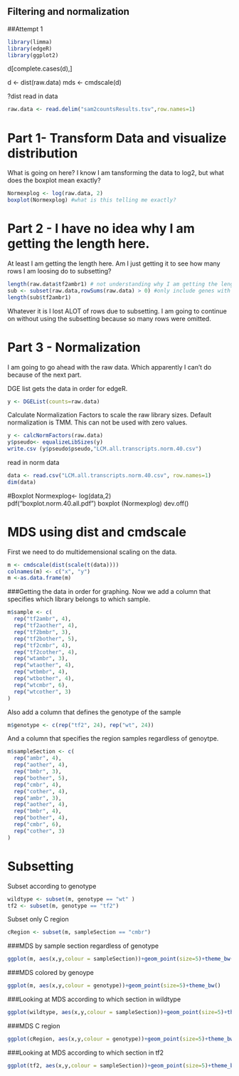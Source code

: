 Filtering and normalization
--------

##Attempt 1

```r
library(limma)
library(edgeR)
library(ggplot2)
```


d[complete.cases(d),]

d <- dist(raw.data)
mds <- cmdscale(d)

?dist
read in data

```r
raw.data <- read.delim("sam2countsResults.tsv",row.names=1)
```


Part 1- Transform Data and visualize distribution 
=================================================

What is going on here?  I know I am tansforming the data to log2, but what does the boxplot mean exactly?
```r
Normexplog <- log(raw.data, 2)  
boxplot(Normexplog) #what is this telling me exactly?
```


Part 2 -  I have no idea why I am getting the length here. 
===========================================================

At least I am getting the length here.  Am I just getting it to see how many rows I am loosing do to subsetting?
```r

length(raw.data$tf2ambr1) # not understanding why I am getting the length here? 
sub <- subset(raw.data,rowSums(raw.data) > 0) #only include genes with counts above 40 across all samples.  Why?
length(sub$tf2ambr1) 
```
Whatever it is I lost ALOT of rows due to subsetting.  I am going to continue on without using the subsetting because so many rows were omitted. 

Part 3 - Normalization
======================

I am going to go ahead with the raw data. Which apparently I can't do because of the next part.

DGE list gets the data in order for edgeR.  
```r
y <- DGEList(counts=raw.data)
```

Calculate Normalization Factors to scale the raw library sizes. Default normalization is TMM. This can not be used with zero values. 

```r
y <- calcNormFactors(raw.data)
y$pseudo<- equalizeLibSizes(y)
write.csv (y$pseudo$pseudo,"LCM.all.transcripts.norm.40.csv") 
```

read in norm data
```r
data <- read.csv("LCM.all.transcripts.norm.40.csv", row.names=1)
dim(data)
```

#Boxplot
Normexplog<- log(data,2)  
pdf("boxplot.norm.40.all.pdf")
boxplot (Normexplog)
dev.off()

MDS using dist and cmdscale
============================

First we need to do multidemensional scaling on the data. 

```r
m <- cmdscale(dist(scale(t(data))))
colnames(m) <- c("x", "y")
m <-as.data.frame(m)
```

###Getting the data in order for graphing. 
Now we add a column that specifies which library belongs to which sample. 

```r
m$sample <- c(
  rep("tf2ambr", 4), 
  rep("tf2aother", 4), 
  rep("tf2bmbr", 3), 
  rep("tf2bother", 5), 
  rep("tf2cmbr", 4),
  rep("tf2cother", 4),
  rep("wtambr", 3),
  rep("wtaother", 4),
  rep("wtbmbr", 4),
  rep("wtbother", 4),
  rep("wtcmbr", 6),
  rep("wtcother", 3)
)
```

Also add a column that defines the genotype of the sample
```r
m$genotype <- c(rep("tf2", 24), rep("wt", 24))
```  

And a column that specifies the region samples regardless of genoytpe.
```r
m$sampleSection <- c(
  rep("ambr", 4), 
  rep("aother", 4), 
  rep("bmbr", 3), 
  rep("bother", 5), 
  rep("cmbr", 4),
  rep("cother", 4),
  rep("ambr", 3),
  rep("aother", 4),
  rep("bmbr", 4),
  rep("bother", 4),
  rep("cmbr", 6),
  rep("cother", 3)
)
```

Subsetting
=========

Subset according to genotype

```r
wildtype <- subset(m, genotype == "wt" )
tf2 <- subset(m, genotype == "tf2")
```

Subset only C region
```r
cRegion <- subset(m, sampleSection == "cmbr")
```
###MDS by sample section regardless of genotype
```r
ggplot(m, aes(x,y,colour = sampleSection))+geom_point(size=5)+theme_bw()
```

###MDS colored by genoype
```r
ggplot(m, aes(x,y,colour = genotype))+geom_point(size=5)+theme_bw()
```

###Looking at MDS according to which section in wildtype
```r
ggplot(wildtype, aes(x,y,colour = sampleSection))+geom_point(size=5)+theme_bw()
```

###MDS C region 
```r
ggplot(cRegion, aes(x,y,colour = genotype))+geom_point(size=5)+theme_bw()
```
###Looking at MDS according to which section in tf2
```r
ggplot(tf2, aes(x,y,colour = sampleSection))+geom_point(size=5)+theme_bw()
```